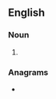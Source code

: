 {{also|éclairs}}

==English==

===Noun===
{{head|en|noun plural form}}

# {{plural of|eclair|lang=en}}

===Anagrams===
* {{l|en|scalier}}